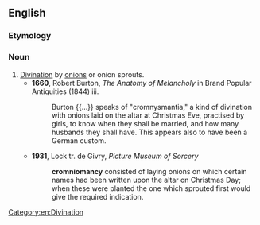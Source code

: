 ==English==

===Etymology===
{{der|en|grc|κρόμμῠον||onion}} {{suffix|en||mancy}}

===Noun===
{{en-noun|-}}

# [[divination|Divination]] by [[onion]]s or onion sprouts.
#* '''1660''', Robert Burton, ''The Anatomy of Melancholy'' in Brand Popular Antiquities (1844) iii.
#*: Burton {{...}} speaks of "cromnysmantia," a kind of divination with onions laid on the altar at Christmas Eve, practised by girls, to know when they shall be married, and how many husbands they shall have. This appears also to have been a German custom.
#* '''1931''', Lock tr. de Givry, ''Picture Museum of Sorcery''
#*: '''cromniomancy''' consisted of laying onions on which certain names had been written upon the altar on Christmas Day; when these were planted the one which sprouted first would give the required indication.

[[Category:en:Divination]]